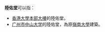 '''陸佑堂'''可以指：

* [[香港大學本部大樓|香港大學本部大樓]]的陸佑堂。
* [[广州市|广州市]][[中山大学|中山大学]]的陸佑堂，為原[[岭南大学_(广州)|嶺南大學]]建築。

{{disambig|L|Cat=三字地名消歧义}}